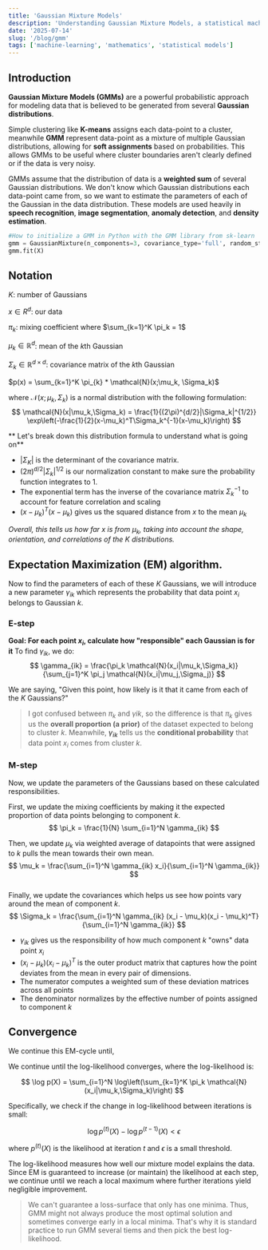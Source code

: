 ```yaml
---
title: 'Gaussian Mixture Models'
description: 'Understanding Gaussian Mixture Models, a statistical machine learning model'
date: '2025-07-14'
slug: '/blog/gmm'
tags: ['machine-learning', 'mathematics', 'statistical models']
---
```


## Introduction

**Gaussian Mixture Models (GMMs)** are a powerful probabilistic approach for modeling data that is believed to be generated from several **Gaussian distributions**.

Simple clustering like **K-means** assigns each data-point to a cluster, meanwhile **GMM** represent data-point as a mixture of multiple Gaussian distributions, allowing for **soft assignments** based on probabilities. This allows GMMs to be useful where cluster boundaries aren't clearly defined or if the data is very noisy.

GMMs assume that the distribution of data is a **weighted sum** of several Gaussian distributions. We don't know which Gaussian distributions each data-point came from, so we want to estimate the parameters of each of the Gaussian in the data distribution. These models are used heavily in **speech recognition**, **image segmentation**, **anomaly detection**, and **density estimation**.



```python 
#How to initialize a GMM in Python with the GMM library from sk-learn
gmm = GaussianMixture(n_components=3, covariance_type='full', random_state=0)
gmm.fit(X)
```

## Notation

$K$:  number of Gaussians

$x \in {R}^{d}$: our data

$\pi_{k}$: mixing coefficient where $\sum_{k=1}^K \pi_k = 1$

$\mu_k \in \mathbb{R}^d$: mean of the $k$th Gaussian

$\Sigma_k \in \mathbb{R}^{d \times d}$: covariance matrix of the $k$th Gaussian

$p(x) = \sum_{k=1}^K \pi_{k} * \mathcal{N}(x;\mu_k, \Sigma_k)$

where $\mathcal{N}(x; \mu_k, \Sigma_k)$ is a normal distribution with the following formulation:
$$
\mathcal{N}(x|\mu_k,\Sigma_k) = \frac{1}{(2\pi)^{d/2}|\Sigma_k|^{1/2}} \exp\left(-\frac{1}{2}(x-\mu_k)^T\Sigma_k^{-1}(x-\mu_k)\right)
$$

** Let's break down this distribution formula to understand what is going on**

- $|\Sigma_K|$ is the determinant of the covariance matrix.
- $(2\pi)^{d/2} |\Sigma_k|^{1/2}$ is our normalization constant to make sure the probability function integrates to 1. 
- The exponential term has the inverse of the covariance matrix $\Sigma_k^{-1}$ to account for feature correlation and scaling
- $(x-\mu_k)^T(x-\mu_k)$ gives us the squared distance from $x$ to the mean $\mu_k$

*Overall, this tells us how far x is from $\mu_k$, taking into account the shape, orientation, and correlations of the $K$ distributions.*


## Expectation Maximization (EM) algorithm. 

Now to find the parameters of each of these $K$ Gaussians, we will introduce a new parameter $\gamma_{ik}$ which represents the probability that data point $x_i$ belongs to Gaussian $k$.


### E-step

**Goal: For each point $x_i$, calculate how "responsible" each Gaussian is for it**
To find $\gamma_{ik}$, we do:
$$
\gamma_{ik} = \frac{\pi_k \mathcal{N}(x_i|\mu_k,\Sigma_k)}{\sum_{j=1}^K \pi_j \mathcal{N}(x_i|\mu_j,\Sigma_j)}
$$

We are saying, "Given this point, how likely is it that it came from each of the $K$ Gaussians?"

>I got confused between $\pi_k$ and $\gamma{ik}$, so the difference is that $\pi_k$ gives us the **overall proportion (a prior)** of the dataset expected to belong to cluster $k$. Meanwhile, **$\gamma_{ik}$** tells us the **conditional probability** that data point $x_i$ comes from cluster $k$.


### M-step

Now, we update the parameters of the Gaussians based on these calculated responsibilities.

First, we update the mixing coefficients by making it the expected proportion of data points belonging to component $k$.
$$
\pi_k = \frac{1}{N} \sum_{i=1}^N \gamma_{ik}
$$
 
Then, we update $\mu_k$ via weighted average of datapoints that were assigned to $k$ pulls the mean towards their own mean.
$$
\mu_k = \frac{\sum_{i=1}^N \gamma_{ik} x_i}{\sum_{i=1}^N \gamma_{ik}}
$$
​	
Finally, we update the covariances which helps us see how points vary around the mean of component $k$.
$$
\Sigma_k = \frac{\sum_{i=1}^N \gamma_{ik} (x_i - \mu_k)(x_i - \mu_k)^T}{\sum_{i=1}^N \gamma_{ik}}
$$
- $\gamma_{ik}$ gives us the responsibility of how much component $k$ "owns" data point $x_i$
- $(x_i-\mu_k)(x_i-\mu_k)^T$ is the outer product matrix that captures how the point deviates from the mean in every pair of dimensions.
- The numerator computes a weighted sum of these deviation matrices across all points
- The denominator normalizes by the effective number of points assigned to component $k$
​	
## Convergence
We continue this EM-cycle until, 

We continue until the log-likelihood converges, where the log-likelihood is:

$$
\log p(X) = \sum_{i=1}^N \log\left(\sum_{k=1}^K \pi_k \mathcal{N}(x_i|\mu_k,\Sigma_k)\right)
$$

Specifically, we check if the change in log-likelihood between iterations is small:

$$
\log p^{(t)}(X) - \log p^{(t-1)}(X) < \epsilon
$$

where $p^{(t)}(X)$ is the likelihood at iteration $t$ and $\epsilon$ is a small threshold.

The log-likelihood measures how well our mixture model explains the data. Since EM is guaranteed to increase (or maintain) the likelihood at each step, we continue until we reach a local maximum where further iterations yield negligible improvement.

> We can't guarantee a loss-surface that only has one minima. Thus, GMM might not always produce the most optimal solution and sometimes converge early in a local minima. That's why it is standard practice to run GMM several tiems and then pick the best log-likelihood. 
